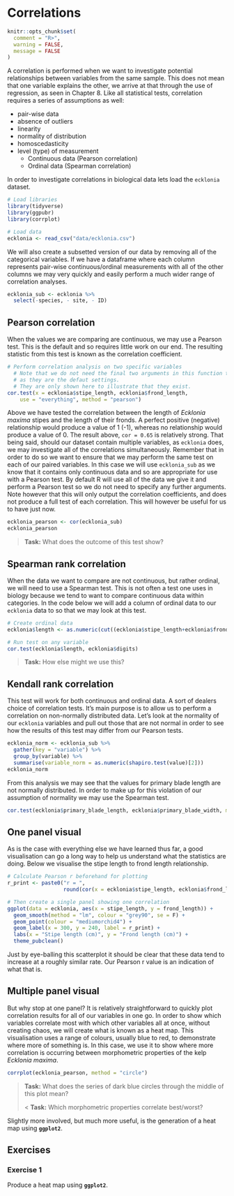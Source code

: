 # Correlations


```r
knitr::opts_chunk$set(
  comment = "R>", 
  warning = FALSE, 
  message = FALSE
)
```

A correlation is performed when we want to investigate potential relationships between variables from the same sample. This does not mean that one variable explains the other, we arrive at that through the use of regression, as seen in Chapter 8. Like all statistical tests, correlation requires a series of assumptions as well:

* pair-wise data
* absence of outliers
* linearity
* normality of distribution
* homoscedasticity
* level (type) of measurement
  * Continuous data (Pearson correlation)
  * Ordinal data (Spearman correlation)

In order to investigate correlations in biological data lets load the `ecklonia` dataset.

```r
# Load libraries
library(tidyverse)
library(ggpubr)
library(corrplot)

# Load data
ecklonia <- read_csv("data/ecklonia.csv")
```

We will also create a subsetted version of our data by removing all of the categorical variables. If we have a dataframe where each column represents pair-wise continuous/ordinal measurements with all of the other columns we may very quickly and easily perform a much wider range of correlation analyses.

```r
ecklonia_sub <- ecklonia %>% 
  select(-species, - site, - ID)
```

## Pearson correlation

When the values we are comparing are continuous, we may use a Pearson test. This is the default and so requires little work on our end. The resulting statistic from this test is known as the correlation coefficient.

```r
# Perform correlation analysis on two specific variables
  # Note that we do not need the final two arguments in this function to be stated
  # as they are the defaut settings.
  # They are only shown here to illustrate that they exist.
cor.test(x = ecklonia$stipe_length, ecklonia$frond_length,
    use = "everything", method = "pearson")
```

Above we have tested the correlation between the length of _Ecklonia maxima_ stipes and the length of their fronds. A perfect positive (negative) relationship would produce a value of 1 (-1), whereas no relationship would produce a value of 0. The result above, `cor = 0.65` is relatively strong. That being said, should our dataset contain multiple variables, as `ecklonia` does, we may investigate all of the correlations simultaneously. Remember that in order to do so we want to ensure that we may perform the same test on each of our paired variables. In this case we will use `ecklonia_sub` as we know that it contains only continuous data and so are appropriate for use with a Pearson test. By default R will use all of the data we give it and perform a Pearson test so we do not need to specify any further arguments. Note however that this will only output the correlation coefficients, and does not produce a full test of each correlation. This will however be useful for us to have just now.

```r
ecklonia_pearson <- cor(ecklonia_sub)
ecklonia_pearson
```

> **Task:** What does the outcome of this test show?

## Spearman rank correlation

When the data we want to compare are not continuous, but rather ordinal, we will need to use a Spearman test. This is not often a test one uses in biology because we tend to want to compare continuous data within categories. In the code below we will add a column of ordinal data to our `ecklonia` data to so that we may look at this test.

```r
# Create ordinal data
ecklonia$length <- as.numeric(cut((ecklonia$stipe_length+ecklonia$frond_length), breaks = 3))

# Run test on any variable
cor.test(ecklonia$length, ecklonia$digits)
```

> **Task:** How else might we use this?

## Kendall rank correlation

This test will work for both continuous and ordinal data. A sort of dealers choice of correlation tests. It's main purpose is to allow us to perform a correlation on non-normally distributed data. Let's look at the normality of our `ecklonia` variables and pull out those that are not normal in order to see how the results of this test may differ from our Pearson tests.

```r
ecklonia_norm <- ecklonia_sub %>% 
  gather(key = "variable") %>% 
  group_by(variable) %>% 
  summarise(variable_norm = as.numeric(shapiro.test(value)[2]))
ecklonia_norm
```

From this analysis we may see that the values for primary blade length are not normally distributed. In order to make up for this violation of our assumption of normality we may use the Spearman test.

```r
cor.test(ecklonia$primary_blade_length, ecklonia$primary_blade_width, method = "kendall")
```

## One panel visual

As is the case with everything else we have learned thus far, a good visualisation can go a long way to help us understand what the statistics are doing. Below we visualise the stipe length to frond length relationship.

```r
# Calculate Pearson r beforehand for plotting
r_print <- paste0("r = ", 
                  round(cor(x = ecklonia$stipe_length, ecklonia$frond_length),2))

# Then create a single panel showing one correlation
ggplot(data = ecklonia, aes(x = stipe_length, y = frond_length)) +
  geom_smooth(method = "lm", colour = "grey90", se = F) +
  geom_point(colour = "mediumorchid4") +
  geom_label(x = 300, y = 240, label = r_print) +
  labs(x = "Stipe length (cm)", y = "Frond length (cm)") +
  theme_pubclean()
```

Just by eye-balling this scatterplot it should be clear that these data tend to increase at a roughly similar rate. Our Pearson r value is an indication of what that is.

## Multiple panel visual

But why stop at one panel? It is relatively straightforward to quickly plot correlation results for all of our variables in one go. In order to show which variables correlate most with which other variables all at once, without creating chaos, we will create what is known as a heat map. This visualisation uses a range of colours, usually blue to red, to demonstrate where more of something is. In this case, we use it to show where more correlation is occurring between morphometric properties of the kelp _Ecklonia maxima_.

```r
corrplot(ecklonia_pearson, method = "circle")
```

> **Task:** What does the series of dark blue circles through the middle of this plot mean?
>
< **Task:** Which morphometric properties correlate best/worst?

Slightly more involved, but much more useful, is the generation of a heat map using __`ggplot2`__.

## Exercises

### Exercise 1

Produce a heat map using __`ggplot2`__.
